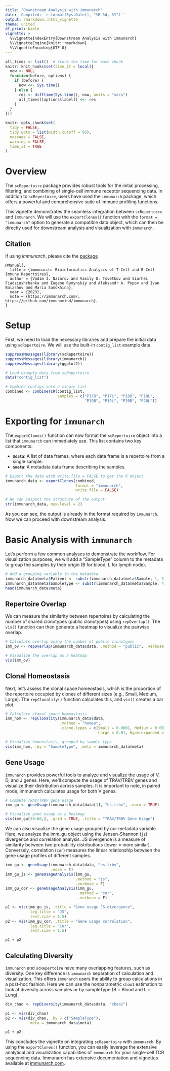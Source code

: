 ```yaml
---
title: "Downstream Analysis with immunarch"
date: 'Compiled: `r format(Sys.Date(), "%B %d, %Y")`'
output: rmarkdown::html_vignette
theme: united
df_print: kable
vignette: >
  %\VignetteIndexEntry{Downstream Analysis with immunarch}
  %\VignetteEngine{knitr::rmarkdown}
  %\VignetteEncoding{UTF-8}
---
```


```r
all_times <- list()  # store the time for each chunk
knitr::knit_hooks$set(time_it = local({
  now <- NULL
  function(before, options) {
    if (before) {
      now <<- Sys.time()
    } else {
      res <- difftime(Sys.time(), now, units = "secs")
      all_times[[options$label]] <<- res
    }
  }
}))

knitr::opts_chunk$set(
  tidy = FALSE,
  tidy.opts = list(width.cutoff = 95),
  message = FALSE,
  warning = FALSE,
  time_it = TRUE
)
```

# Overview

The `scRepertoire` package provides robust tools for the initial processing, filtering, and combining of single-cell immune receptor sequencing data. In addition to `scRepertoire`, users have used the `immunarch` package, which offers a powerful and comprehensive suite of immune profiling functions.

This vignette demonstrates the seamless integration between `scRepertoire` and `immunarch`. We will use the `exportClones()` function with the `format = "immunarch"` option to generate a compatible data object, which can then be directly used for downstream analysis and visualization with `immunarch`.

## Citation 

If using *immunarch*, please cite the [package](https://immunarch.com/authors.html#citation)

```
@Manual{,
  title = {immunarch: Bioinformatics Analysis of T-Cell and B-Cell Immune Repertoires},
  author = {Vadim I. Nazarov and Vasily O. Tsvetkov and Siarhei Fiadziushchanka and Eugene Rumynskiy and Aleksandr A. Popov and Ivan Balashov and Maria Samokhina},
  year = {2023},
  note = {https://immunarch.com/, https://github.com/immunomind/immunarch},
}
```

# Setup

First, we need to load the necessary libraries and prepare the initial data using `scRepertoire`. We will use the built-in `contig_list` example data.

```r
suppressMessages(library(scRepertoire))
suppressMessages(library(immunarch))
suppressMessages(library(ggplot2))

# Load example data from scRepertoire
data("contig_list") 

# Combine contigs into a single list
combined <- combineTCR(contig_list, 
                       samples = c("P17B", "P17L", "P18B", "P18L", 
                                   "P19B", "P19L", "P20B", "P20L"))
```

# Exporting for `immunarch`

The `exportClones()` function can now format the `scRepertoire` object into a list that `immunarch` can immediately use. This list contains two key components:

* **`$data`**: A list of data frames, where each data frame is a repertoire from a single sample.
* **`$meta`**: A metadata data frame describing the samples.

```r
# Export the data with write.file = FALSE to get the R object
immunarch_data <- exportClones(combined, 
                               format = "immunarch", 
                               write.file = FALSE)

# We can inspect the structure of the output
str(immunarch_data, max.level = 2)
```

As you can see, the output is already in the format required by `immunarch`. Now we can proceed with downstream analysis.

# Basic Analysis with `immunarch`

Let's perform a few common analyses to demonstrate the workflow. For visualization purposes, we will add a "SampleType" column to the metadata to group the samples by their origin (B for blood, L for lymph node).

```r
# Add a grouping variable to the metadata
immunarch_data$meta$Patient <- substr(immunarch_data$meta$Sample, 1, 3)
immunarch_data$meta$SampleType <- substr(immunarch_data$meta$Sample, 4, 4)
head(immunarch_data$meta)
```

## Repertoire Overlap

We can measure the similarity between repertoires by calculating the number of shared clonotypes (public clonotypes) using `repOverlap()`. The `vis()` function can then generate a heatmap to visualize the pairwise overlap.

```r
# Calculate overlap using the number of public clonotypes
imm_ov <- repOverlap(immunarch_data$data, .method = "public", .verbose = FALSE)

# Visualize the overlap as a heatmap
vis(imm_ov)
```

## Clonal Homeostasis

Next, let's assess the clonal space homeostasis, which is the proportion of the repertoire occupied by clones of different sizes (e.g., Small, Medium, Large). The `repClonality()` function calculates this, and `vis()` creates a bar plot.

```r
# Calculate clonal space homeostasis
imm_hom <- repClonality(immunarch_data$data,
                        .method = "homeo",
                        .clone.types = c(Small = 0.0001, Medium = 0.001, 
                                         Large = 0.01, Hyperexpanded = 1))

# Visualize homeostasis, grouped by sample type
vis(imm_hom, .by = "SampleType", .meta = immunarch_data$meta)
```

## Gene Usage

`immunarch` provides powerful tools to analyze and visualize the usage of V, D, and J genes. Here, we'll compute the usage of TRAV/TRBV genes and visualize their distribution across samples. It is important to note, in paired mode, immunarch calculates usage for both V genes. 

```r
# Compute TRAV/TRBV gene usage
imm_gu <- geneUsage(immunarch_data$data[1], "hs.trbv", .norm = TRUE)

# Visualize gene usage as a heatmap
vis(imm_gu[30:60,], .grid = TRUE, .title = "TRAV/TRBV Gene Usage")
```

We can also visualize the gene usage grouped by our metadata variable. Here, we analyze the imm_gu object using the Jensen-Shannon (`js`) divergence and correlation analysis. JS divergence is a measure of similarity between two probability distributions (lower = more similar). Conversely, correlation (`cor`) measures the linear relationship between the gene usage profiles of different samples.

```r
imm_gu <- geneUsage(immunarch_data$data, "hs.trbv", 
                    .norm = T)
imm_gu_js <- geneUsageAnalysis(imm_gu, 
                               .method = "js", 
                               .verbose = F)
imm_gu_cor <- geneUsageAnalysis(imm_gu, 
                                .method = "cor", 
                                .verbose = F)

p1 <- vis(imm_gu_js, .title = "Gene usage JS-divergence", 
          .leg.title = "JS", 
          .text.size = 1.5)
p2 <- vis(imm_gu_cor, .title = "Gene usage correlation", 
          .leg.title = "Cor", 
          .text.size = 1.5)

p1 + p2
```

## Calculating Diversity

`immunarch` and `scRepertoire` have many overlapping features, such as diversity. One key difference is `immunarch` separation of calculation and visualization. This offers `immunarch` users the ability to group calculations in a post-hoc fashion. Here we can use the nonparametric `chao1` estimation to look at diversity across samples or by sampleType (B = Blood and L = Lung).

```r
div_chao <- repDiversity(immunarch_data$data, "chao1")

p1 <- vis(div_chao)
p2 <- vis(div_chao, .by = c("SampleType"), 
          .meta = immunarch_data$meta)

p1 + p2 
```

This concludes the vignette on integrating `scRepertoire` with `immunarch`. By using the `exportClones()` function, you can easily leverage the extensive analytical and visualization capabilities of `immunarch` for your single-cell TCR sequencing data. Immunarch has extensive documentation and vignettes available at [immunarch.com](https://immunarch.com/index.html).

